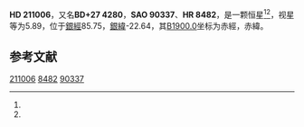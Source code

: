 {{Starbox begin
| name = HD 211006
}}
{{Starbox observe
| epoch = [[J2000.0|J2000.0]]
| constell = {{星座名待查}}<ref name=SIMBAD>{{cite web
 | url=http://simbad.u-strasbg.fr/simbad/sim-id?Ident=HR+8482
 | title=Pulsating variable Star
 | publisher=Centre de Données astronomiques de Strasbourg
 | work=SIMBAD
 | accessdate=2012-07-13
 | archive-date=2016-03-17
 | archive-url=https://web.archive.org/web/20160317153122/http://simbad.u-strasbg.fr/simbad/sim-id?Ident=HR+8482
 | dead-url=no
 }}</ref><ref name=DATA>{{cite web
 | url=http://vizier.u-strasbg.fr/viz-bin/VizieR-5?-out.add=.&-source=5050&-corr=PK=HR&-out.max=9999&HR=8482
 | title=VizieR Detailed Page
 | accessdate=2012-07-13
 | archive-date=2016-03-05
 | archive-url=https://web.archive.org/web/20160305222837/http://vizier.u-strasbg.fr/viz-bin/VizieR-5?-out.add=.&-source=5050&-corr=PK=HR&-out.max=9999&HR=8482
 | dead-url=no
 }}</ref>
| 星官 = 
| ra = {{RA|22|13|38.6}}<ref name=SIMBAD /><ref name=DATA />
| dec = {{DEC|+28|36|30}}<ref name=SIMBAD /><ref name=DATA />
| appmag_v = 5.89<ref name=SIMBAD /><ref name=DATA />
}}
{{Starbox character
| class = K2III<ref name=SIMBAD /><ref name=DATA />
| b-v = 1.15<ref name=SIMBAD /><ref name=DATA />
| u-b = 1.22<ref name=SIMBAD /><ref name=DATA />
| r-i = <ref name=SIMBAD /><ref name=DATA />
| variable = 
}}
{{Starbox astrometry
| radial_v = 1.22
| prop_mo_ra = -19
| parallax = 
| p_error = 
}}
{{Starbox catalog
| names =BD+27 4280，[[SAO星表|SAO]] 90337，[[HD星表|HD]] 211006，[[HR星表|HR]] 8482}}
{{Starbox reference |Simbad=HR+8482}}
{{Starbox end}}

'''HD 211006'''，又名'''BD+27 4280'''，'''SAO 90337'''、'''HR 8482'''，是一颗恒星<ref name=SIMBAD /><ref name=DATA />，视星等为5.89，位于[[銀道座標系|銀經]]85.75，[[銀道座標系|銀緯]]-22.64，其[[B1900.0|B1900.0]]坐标为赤經{{RA|22|9|3.6}}，赤緯{{DEC|+28|-22.64|46}}。

== 参考文献 ==
{{reflist}}

{{star-stub}}

[[Category:HD和HDE天體|211006]]
[[Category:HR天體|8482]]
[[Category:SAO天體|90337]]